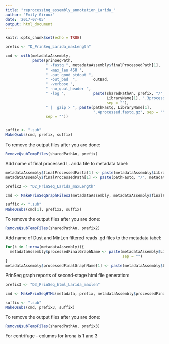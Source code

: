 ```yaml
---
title: "reprocessing_assembly_annotation_Larida_"
author: "Emily Giroux"
date: '2017-07-05'
output: html_document
---
```


```r
knitr::opts_chunk$set(echo = TRUE)
```


```r
prefix <- "D_PrinSeq_Larida_maxLength"

cmd <- with(metadataAssembly, 
            paste(prinSeqPath,
                  " -fastq ", metadataAssembly$finalProcessedPath[1],
                  " -max_len 450 ",
                  " -out_good stdout ",
                  " -out_bad  ",       outBad,
                  " -verbose ",
                  " -no_qual_header ",
                  " -log ",            paste(sharedPathAn, prefix, "/", 
                                             LibraryName[1], ".3processed.log", 
                                             sep = ""),
                  " |  gzip > ", paste(pathFastq, LibraryName[1],
                                       ".4processed.fastq.gz", sep = ""), 
                  sep = ""))


suffix <- ".sub"  
MakeQsubs(cmd, prefix, suffix)

```

To remove the output files after you are done:
```r
RemoveQsubTempFiles(sharedPathAn, prefix)
```

Add name of final processed L. arida file to metadata tabel:
```r
metadataAssembly$finalProcessedFasta[1] <- paste(metadataAssembly$LibraryName[1], ".4processed.fastq", sep = "")
metadataAssembly$finalProcessedPath[1] <- paste(pathFastq, "/", metadataAssembly$finalProcessedFasta[1], sep = "")
```


```r
prefix2 <- "D2_PrinSeq_Larida_maxLength"

cmd <- MakePrinSeqGraphFiles2(metadataAssembly, metadataAssembly$finalProcessedFasta[1], prefix, "4processed")

suffix <- ".sub"  
MakeQsubs(cmd[1], prefix2, suffix)
```
To remove the output files after you are done:
```r
RemoveQsubTempFiles(sharedPathAn, prefix2)
```

Add name of Dust and MinLen filtered reads .gd files to the metadata tabel:
```r
for(k in 1:nrow(metadataAssembly)){
  metadataAssembly$processedFinalGraphName <- paste(metadataAssembly$LibraryName, ".3processed.gd",
                                                    sep = "") 
}
metadataAssembly$processedFinalGraphName[1] <- paste(metadataAssembly$LibraryName[1], ".4processed.gd", sep = "")

```

PrinSeq graph reports of second-stage html file generation:
```r
prefix3 <- "D3_PrinSeq_html_Larida_maxlen"

cmd <- MakePrinSeqHTML(metadata, prefix, metadataAssembly$processedFinalGraphName[1])

suffix <- ".sub"  
MakeQsubs(cmd, prefix3, suffix)
```
To remove the output files after you are done:
```r
RemoveQsubTempFiles(sharedPathAn, prefix3)
```

For centrifuge - columns for krona is 1 and 3
